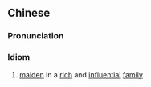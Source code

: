 {{also|大家闺秀}}
==Chinese==
{{zh-forms|s=大家闺秀|type=22|noble family|unmarried daughter}}

===Pronunciation===
{{zh-pron
|m=dàjiāguīxiù
|c=daai6 gaa1 gwai1 sau3
|cat=id,n
}}

===Idiom===
{{zh-idiom}}

# [[maiden]] in a [[rich]] and [[influential]] [[family]]